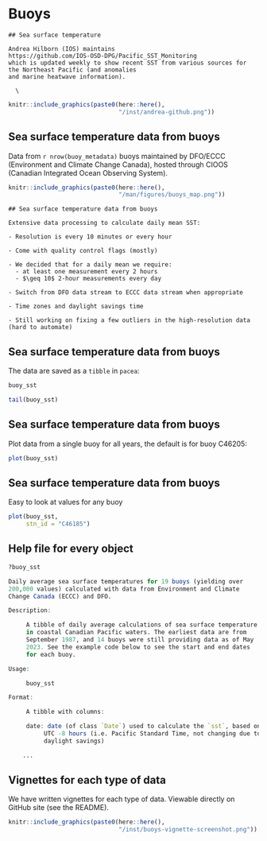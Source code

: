 # Buoys

```asis
## Sea surface temperature

Andrea Hilborn (IOS) maintains
https://github.com/IOS-OSD-DPG/Pacific_SST_Monitoring
which is updated weekly to show recent SST from various sources for the Northeast Pacific (and anomalies
and marine heatwave information).

  \
```
```r
knitr::include_graphics(paste0(here::here(),
                               "/inst/andrea-github.png"))
```


## Sea surface temperature data from buoys

Data from `r nrow(buoy_metadata)` buoys maintained by DFO/ECCC (Environment and
Climate Change Canada), hosted through CIOOS (Canadian Integrated Ocean
Observing System).

```r
knitr::include_graphics(paste0(here::here(),
                               "/man/figures/buoys_map.png"))
```

```asis
## Sea surface temperature data from buoys

Extensive data processing to calculate daily mean SST:

- Resolution is every 10 minutes or every hour

- Come with quality control flags (mostly)

- We decided that for a daily mean we require:
  - at least one measurement every 2 hours
  - $\geq 10$ 2-hour measurements every day

- Switch from DFO data stream to ECCC data stream when appropriate

- Time zones and daylight savings time

- Still working on fixing a few outliers in the high-resolution data (hard to automate)
```

## Sea surface temperature data from buoys

The data are saved as a `tibble` in `pacea`:
```r
buoy_sst
```
\pause
```r
tail(buoy_sst)
```

## Sea surface temperature data from buoys

Plot data from a single buoy for all years, the default is for buoy C46205:
```r
plot(buoy_sst)
```

## Sea surface temperature data from buoys

Easy to look at values for any buoy
```r
plot(buoy_sst,
     stn_id = "C46185")
```

## Help file for every object
```r
?buoy_sst

Daily average sea surface temperatures for 19 buoys (yielding over
200,000 values) calculated with data from Environment and Climate
Change Canada (ECCC) and DFO.

Description:

     A tibble of daily average calculations of sea surface temperature
     in coastal Canadian Pacific waters. The earliest data are from
     September 1987, and 14 buoys were still providing data as of May
     2023. See the example code below to see the start and end dates
     for each buoy.

Usage:

     buoy_sst

Format:

     A tibble with columns:

     date: date (of class `Date`) used to calculate the `sst`, based on
          UTC -8 hours (i.e. Pacific Standard Time, not changing due to
          daylight savings)

    ...
```

## Vignettes for each type of data

We have written vignettes for each type of data. Viewable directly on GitHub
site (see the README).

```r
knitr::include_graphics(paste0(here::here(),
                               "/inst/buoys-vignette-screenshot.png"))
```
